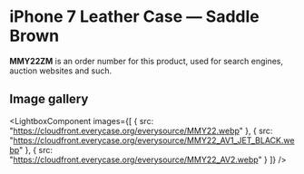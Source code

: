 
# iPhone 7 Leather Case — Saddle Brown

<Callout type='info' emoji='👉🏻'>**MMY22ZM** is an order number for this product, used for search engines, auction websites and such.</Callout>

## Image gallery

<LightboxComponent
    images={[
      {
        src: "https://cloudfront.everycase.org/everysource/MMY22.webp"
      },
      {
        src: "https://cloudfront.everycase.org/everysource/MMY22_AV1_JET_BLACK.webp"
      },
      {
        src: "https://cloudfront.everycase.org/everysource/MMY22_AV2.webp"
      }
    ]}
  />

